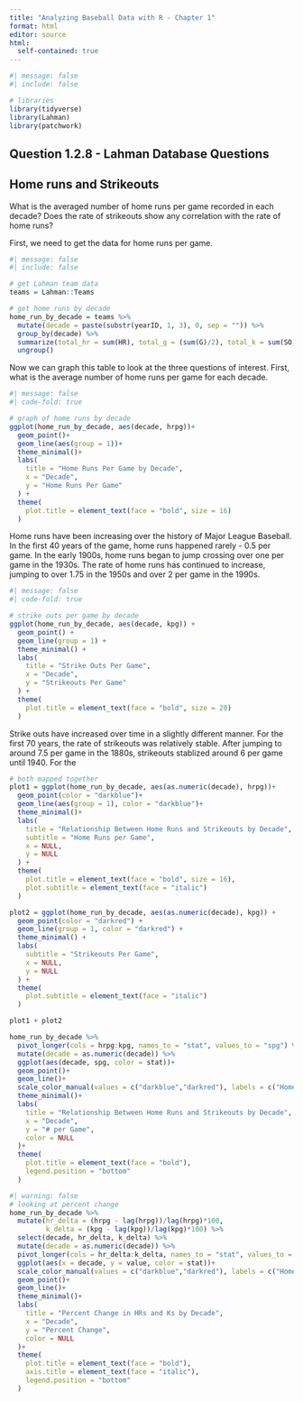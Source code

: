 ```yaml
---
title: "Analyzing Baseball Data with R - Chapter 1"
format: html
editor: source
html:
  self-contained: true
---
```


```r
#| message: false
#| include: false

# libraries 
library(tidyverse)
library(Lahman)
library(patchwork)
```


## Question 1.2.8 - Lahman Database Questions

## Home runs and Strikeouts 
What is the averaged number of home runs per game recorded in each decade? Does the rate of strikeouts show any correlation with the rate of home runs?

First, we need to get the data for home runs per game.  
```r
#| message: false
#| include: false

# get Lahman team data 
teams = Lahman::Teams

# get home runs by decade 
home_run_by_decade = teams %>% 
  mutate(decade = paste(substr(yearID, 1, 3), 0, sep = "")) %>% 
  group_by(decade) %>% 
  summarize(total_hr = sum(HR), total_g = (sum(G)/2), total_k = sum(SO, na.rm = T), hrpg = total_hr/total_g, kpg = total_k/total_g) %>% 
  ungroup()
```

Now we can graph this table to look at the three questions of interest. First, what is the average number of home runs per game for each decade. 

```r
#| message: false
#| code-fold: true

# graph of home runs by decade 
ggplot(home_run_by_decade, aes(decade, hrpg))+
  geom_point()+
  geom_line(aes(group = 1))+
  theme_minimal()+
  labs(
    title = "Home Runs Per Game by Decade",
    x = "Decade",
    y = "Home Runs Per Game"
  ) +
  theme(
    plot.title = element_text(face = "bold", size = 16)
  )

```
Home runs have been increasing over the history of Major League Baseball. In the first 40 years of the game, home runs happened rarely - 0.5 per game. In the early 1900s, home runs began to jump crossing over one per game in the 1930s. The rate of home runs has continued to increase, jumping to over 1.75 in the 1950s and over 2 per game in the 1990s. 

```r
#| message: false
#| code-fold: true

# strike outs per game by decade 
ggplot(home_run_by_decade, aes(decade, kpg)) + 
  geom_point() + 
  geom_line(group = 1) +
  theme_minimal() +
  labs(
    title = "Strike Outs Per Game",
    x = "Decade", 
    y = "Strikeouts Per Game"
  ) + 
  theme(
    plot.title = element_text(face = "bold", size = 20)
  )
```
Strike outs have increased over time in a slightly different manner. For the first 70 years, the rate of strikeouts was relatively stable. After jumping to around 7.5 per game in the 1880s, strikeouts stablized around 6 per game until 1940. For the 
```r
# both mapped together 
plot1 = ggplot(home_run_by_decade, aes(as.numeric(decade), hrpg))+
  geom_point(color = "darkblue")+
  geom_line(aes(group = 1), color = "darkblue")+
  theme_minimal()+
  labs(
    title = "Relationship Between Home Runs and Strikeouts by Decade",
    subtitle = "Home Runs per Game",
    x = NULL, 
    y = NULL
  ) +
  theme(
    plot.title = element_text(face = "bold", size = 16),
    plot.subtitle = element_text(face = "italic")
  )

plot2 = ggplot(home_run_by_decade, aes(as.numeric(decade), kpg)) + 
  geom_point(color = "darkred") + 
  geom_line(group = 1, color = "darkred") +
  theme_minimal() +
  labs(
    subtitle = "Strikeouts Per Game",
    x = NULL, 
    y = NULL
  ) + 
  theme(
    plot.subtitle = element_text(face = "italic")
  )

plot1 + plot2
```

```r
home_run_by_decade %>% 
  pivot_longer(cols = hrpg:kpg, names_to = "stat", values_to = "spg") %>% 
  mutate(decade = as.numeric(decade)) %>% 
  ggplot(aes(decade, spg, color = stat))+
  geom_point()+
  geom_line()+
  scale_color_manual(values = c("darkblue","darkred"), labels = c("Home Runs", "Strikouts"))+
  theme_minimal()+
  labs(
    title = "Relationship Between Home Runs and Strikeouts by Decade",
    x = "Decade",
    y = "# per Game",
    color = NULL
  )+
  theme(
    plot.title = element_text(face = "bold"),
    legend.position = "bottom"
  )
```

```r
#| warning: false
# looking at percent change 
home_run_by_decade %>% 
  mutate(hr_delta = (hrpg - lag(hrpg))/lag(hrpg)*100,
         k_delta = (kpg - lag(kpg))/lag(kpg)*100) %>% 
  select(decade, hr_delta, k_delta) %>% 
  mutate(decade = as.numeric(decade)) %>% 
  pivot_longer(cols = hr_delta:k_delta, names_to = "stat", values_to = "value") %>% 
  ggplot(aes(x = decade, y = value, color = stat))+
  scale_color_manual(values = c("darkblue","darkred"), labels = c("Home Runs", "Strikeouts"))+
  geom_point()+
  geom_line()+
  theme_minimal()+
  labs(
    title = "Percent Change in HRs and Ks by Decade",
    x = "Decade",
    y = "Percent Change",
    color = NULL
  )+
  theme(
    plot.title = element_text(face = "bold"),
    axis.title = element_text(face = "italic"),
    legend.position = "bottom"
  )
```


